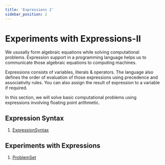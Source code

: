 ```yaml
---
title: 'Expressions 2'
sidebar_position: 2
---
```


# Experiments with Expressions-II

We ususally form algebraic equations while solving computational problems. Expression support in a programming language helps us
to communicate those algebraic equations to computing machines. 

Expressions consists of variables, literals & operators. The language also defines the order of evaluation of those expressions 
using precedence and associativity rules. You can also assign the result of expression to a variable if required. 

In this section, we will solve basic computational problems using expressions involving floating point arithmetic.

## Expression Syntax

1. [ExpressionSyntax](https://www.hackerrank.com/contests/expressions/)

## Experiments with Expressions

1. [ProblemSet](https://open.kattis.com/contests/na78ym)

